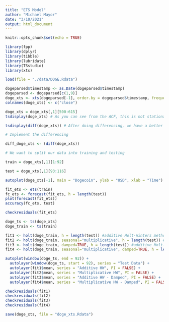 ```yaml
---
title: "ETS Model"
author: "Michael Mayor"
date: "3/10/2021"
output: html_document
---
```


```r
knitr::opts_chunk$set(echo = TRUE)
```

```r
library(fpp)
library(dplyr)
library(tibble)
library(lubridate)
library(TSstudio)
library(xts)
```

```r
load(file = "./data/DOGE.Rdata")
```

```r
dogeparsed$timestamp <- as.Date(dogeparsed$timestamp)
dogeparsed <- dogeparsed[c(1,9)]
doge_xts <- xts(dogeparsed[-1], order.by = dogeparsed$timestamp, frequency = 1)
colnames(doge_xts) <- c("close")
```

```r
doge_xts = doge_xts[,1][500:615]
tsdisplay(doge_xts) # As you can see from the ACF, this is not stationary
```

```r
tsdisplay(diff(doge_xts)) # After doing differencing, we have a better ACF that shows that we have white noise
```

```r
# Implement the differencing

diff_doge_xts <- (diff(doge_xts))

# We want to split our data into training and testing

train = doge_xts[,1][1:92]

test = doge_xts[,1][93:116]
```

```r
autoplot(doge_xts[-1], main = "Dogecoin", ylab = "USD", xlab = "Time")
```

```r
fit_ets <- ets(train)
fc_ets <- forecast(fit_ets, h = length(test))
plot(forecast(fit_ets))
accuracy(fc_ets, test)

checkresiduals(fit_ets)
```


```r
doge_ts <- ts(doge_xts)
doge_train <- ts(train)

fit1 <- holt(doge_train, h = length(test)) #additive Holt-Winters method
fit2 <- holt(doge_train, seasonal="multiplicative", h = length(test)) #multiplicative Holt-Winters method
fit3 <- holt(doge_train, damped=TRUE, h = length(test)) #additive Holt-Winter method with damped trend 
fit4 <- holt(doge_train, seasonal="multiplicative", damped=TRUE, h = length(test)) #multiplicative Holt-Winter method with damped trend 

autoplot(window(doge_ts, end = 92)) +
  autolayer(window(doge_ts, start = 92), series = "Test Data") +
  autolayer(fit1$mean, series = "Additive HW", PI = FALSE) +
  autolayer(fit2$mean, series = "Multiplicative HW", PI = FALSE) +
  autolayer(fit3$mean, series = "Additive HW - Damped", PI = FALSE) +
  autolayer(fit4$mean, series = "Multiplicative HW - Damped", PI = FALSE)

```

```r
checkresiduals(fit1)
checkresiduals(fit2)
checkresiduals(fit3)
checkresiduals(fit4)
```

```r
save(doge_xts, file = "doge_xts.Rdata")
```

